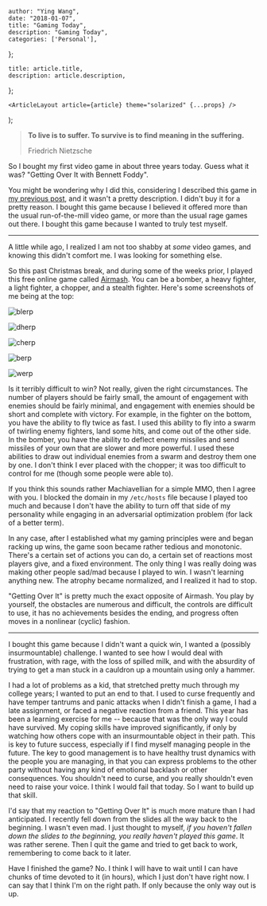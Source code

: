 

    author: "Ying Wang",
    date: "2018-01-07",
    title: "Gaming Today",
    description: "Gaming Today",
    categories: ['Personal'],
};

    title: article.title,
    description: article.description,
};

    <ArticleLayout article={article} theme="solarized" {...props} />
);


> **To live is to suffer. To survive is to find meaning in the suffering.**
>
> Friedrich Nietzsche

So I bought my first video game in about three years today. Guess what it was? "Getting Over It with Bennett Foddy".

You might be wondering why I did this, considering I described this game in [my previous post](/posts/2018/01/03/getting_over_it), and it wasn't a pretty description. I didn't buy it for a pretty reason. I bought this game because I believed it offered more than the usual run-of-the-mill video game, or more than the usual rage games out there. I bought this game because I wanted to truly test myself.

___

A little while ago, I realized I am not too shabby at *some* video games, and knowing this didn't comfort me. I was looking for something else.

So this past Christmas break, and during some of the weeks prior, I played this free online game called [Airmash](https://airma.sh). You can be a bomber, a heavy fighter, a light fighter, a chopper, and a stealth fighter. Here's some screenshots of me being at the top:

![blerp](/img/posts/2018/01/07/gaming_today_1.png)

![dherp](/img/posts/2018/01/07/gaming_today_1_2.png)

![cherp](/img/posts/2018/01/07/gaming_today_2.png)

![berp](/img/posts/2018/01/07/gaming_today_2_2.png)

![werp](/img/posts/2018/01/07/gaming_today_3.png)

Is it terribly difficult to win? Not really, given the right circumstances. The number of players should be fairly small, the amount of engagement with enemies should be fairly minimal, and engagement with enemies should be short and complete with victory. For example, in the fighter on the bottom, you have the ability to fly twice as fast. I used this ability to fly into a swarm of twirling enemy fighters, land some hits, and come out of the other side. In the bomber, you have the ability to deflect enemy missiles and send missiles of your own that are slower and more powerful. I used these abilities to draw out individual enemies from a swarm and destroy them one by one. I don't think I ever placed with the chopper; it was too difficult to control for me (though some people were able to).

If you think this sounds rather Machiavellian for a simple MMO, then I agree with you. I blocked the domain in my `/etc/hosts` file because I played too much and because I don't have the ability to turn off that side of my personality while engaging in an adversarial optimization problem (for lack of a better term).

In any case, after I established what my gaming principles were and began racking up wins, the game soon became rather tedious and monotonic. There's a certain set of actions you can do, a certain set of reactions most players give, and a fixed environment. The only thing I was really doing was making other people sad/mad because I played to win. I wasn't learning anything new. The atrophy became normalized, and I realized it had to stop.

"Getting Over It" is pretty much the exact opposite of Airmash. You play by yourself, the obstacles are numerous and difficult, the controls are difficult to use, it has no achievements besides the ending, and progress often moves in a nonlinear (cyclic) fashion.

___

I bought this game because I didn't want a quick win, I wanted a (possibly insurmountable) challenge. I wanted to see how I would deal with frustration, with rage, with the loss of spilled milk, and with the absurdity of trying to get a man stuck in a cauldron up a mountain using only a hammer.

I had a lot of problems as a kid, that stretched pretty much through my college years; I wanted to put an end to that. I used to curse frequently and have temper tantrums and panic attacks when I didn't finish a game, I had a late assignment, or faced a negative reaction from a friend. This year has been a learning exercise for me -- because that was the only way I could have survived. My coping skills have improved significantly, if only by watching how others cope with an insurmountable object in their path. This is key to future success, especially if I find myself managing people in the future. The key to good management is to have healthy trust dynamics with the people you are managing, in that you can express problems to the other party without having any kind of emotional backlash or other consequences. You shouldn't need to curse, and you really shouldn't even need to raise your voice. I think I would fail that today. So I want to build up that skill.

I'd say that my reaction to "Getting Over It" is much more mature than I had anticipated. I recently fell down from the slides all the way back to the beginning. I wasn't even mad. I just thought to myself, *if you haven't fallen down the slides to the beginning, you really haven't played this game*. It was rather serene. Then I quit the game and tried to get back to work, remembering to come back to it later.

Have I finished the game? No. I think I will have to wait until I can have chunks of time devoted to it (in hours), which I just don't have right now. I can say that I think I'm on the right path. If only because the only way out is up.
